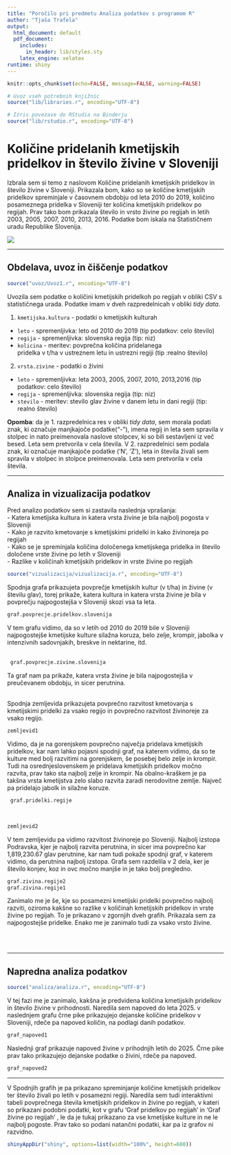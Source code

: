 ```yaml
---
title: "Poročilo pri predmetu Analiza podatkov s programom R"
author: "Tjaša Trafela"
output:
  html_document: default
  pdf_document:
    includes:
      in_header: lib/styles.sty
    latex_engine: xelatex
runtime: shiny
---
```


```r
knitr::opts_chunk$set(echo=FALSE, message=FALSE, warning=FALSE)

# Uvoz vseh potrebnih knjižnic
source("lib/libraries.r", encoding="UTF-8")
```

```r
# Izris povezave do RStudia na Binderju
source("lib/rstudio.r", encoding="UTF-8")
```

# Količine pridelanih kmetijskih pridelkov in število živine v Sloveniji

Izbrala sem si temo z naslovom Količine pridelanih kmetijskih pridelkov in število živine v Sloveniji. Prikazala bom, kako so se količine kmetijskih pridelkov spreminjale v časovnem obdobju od leta 2010 do 2019, količino posameznega pridelka v Sloveniji ter količina kmetijskih pridelkov po regijah. Prav tako bom prikazala število in vrsto živine po regijah in letih 2003, 2005, 2007, 2010, 2013, 2016. Podatke bom iskala na Statističnem uradu Republike Slovenija.

![](slike/kmetijstvo_zivinoreja.jpg)

***

## Obdelava, uvoz in čiščenje podatkov

```r
source("uvoz/Uvoz1.r", encoding="UTF-8")
```

Uvozila sem podatke o količini kmetijskih pridelkoh po regijah v obliki CSV s statističnega urada.
Podatke imam v dveh razpredelnicah v obliki *tidy data*.

1. `kmetijska.kultura` - podatki o kmetijskih kulturah
  - `leto` - spremenljivka: leto od 2010 do 2019 (tip podatkov: 
                celo število)
  - `regija` - spremenljivka: slovenska regija (tip: niz)
  - `kolicina` - meritev: povprečna količina pridelanega  
        pridelka v t/ha v ustreznem letu in ustrezni regiji
          (tip :realno število)
  
2. `vrsta.zivine` - podatki o živini
  - `leto` - spremenljivka: leta  2003, 2005, 2007, 2010,
        2013,2016  (tip podatkov: celo število)
  - `regija` - spremenljivka: slovenska regija (tip: niz)
  - `stevilo` - meritev: stevilo  glav živine v danem letu in
        dani regiji   (tip: realno število)



**Opomba**:  da je 1. razpredelnica res v obliki *tidy data*, sem morala podati znak, ki označuje manjkajoče podatke("-"), imena regij in leta sem spravila v stolpec in nato preimenovala naslove stolpcev, ki so bili sestavljeni iz več besed. Leta sem pretvorila v cela števila.
V 2. razpredelnici sem podala znak, ki označuje manjkajoče podatke ('N', 'Z'), leta in števila živali sem spravila v stolpec in stolpce preimenovala. Leta sem pretvorila v cela števila.



***

## Analiza in vizualizacija podatkov
Pred analizo podatkov sem si zastavila naslednja vprašanja: \
- Katera kmetijska kultura in katera vrsta živine je bila  najbolj pogosta v Sloveniji \
- Kako je razvito kmetovanje s kmetijskimi pridelki in kako živinoreja po regijah \
- Kako se je spreminjala količina določenega kmetijskega pridelka in število določene vrste živine po letih v Sloveniji \
- Razlike v količinah kmetijskih pridelkov in vrste živine po regijah 

```r
source("vizualizacija/vizualizacija.r", encoding="UTF-8")
```

Spodnja grafa prikazujeta povprečje kmetijskih kultur (v t/ha) in živine (v številu glav), torej prikaže, katera kultura in katera vrsta živine je bila v povprečju najpogostejša v Sloveniji skozi vsa ta leta. 


```r
graf.povprecje.pridelkov.slovenija 
```

V tem grafu vidimo, da so v letih od 2010 do 2019 bile v Sloveniji najpogostejše kmetijske kulture silažna koruza, belo zelje, krompir, jabolka v intenzivnih sadovnjakih, breskve in nektarine, itd. 
\
\
```r
 graf.povprecje.zivine.slovenija
```

Ta graf nam pa prikaže, katera vrsta živine je bila najpogostejša v preučevanem obdobju, in sicer perutnina.
\
\

Spodnja zemljevida prikazujeta povprečno razvitost kmetovanja s kmetijskimi pridelki za vsako regijo in povprečno razvitost živinoreje za vsako regijo. 


```r
zemljevid1
```


Vidimo, da je na gorenjskem povprečno največja pridelava kmetijskih pridelkov, kar nam lahko pojasni spodnji graf, na katerem vidimo, da so te kulture med bolj razvitimi na gorenjskem, še posebej belo zelje in krompir.
Tudi na osrednjeslovenskem je pridelava kmetijskih pridelkov močno razvita, prav tako sta najbolj zelje in krompir.
Na obalno-kraškem je pa takšna vrsta kmetijstva zelo slabo razvita zaradi nerodovitne zemlje. Največ pa pridelajo jabolk in silažne koruze.

```r
 graf.pridelki.regije
```
\

```r
zemljevid2

```
V tem zemljevidu pa vidimo razvitost živinoreje po Sloveniji. Najbolj izstopa Podravska, kjer je najbolj razvita perutnina, in sicer ima povprečno kar 1,819,230.67 glav perutnine, kar nam tudi pokaže spodnji graf, v katerem vidimo, da perutnina najbolj izstopa. Grafa sem razdelila v 2 dela, ker je število konjev, koz in ovc močno manjše in je tako bolj pregledno.

```r
graf.zivina.regije2
graf.zivina.regije1

```

Zanimalo me je še, kje so posamezni kmetijski pridelki povprečno najbolj razviti, oziroma kakšne so razlike v količinah kmetijskih pridelkov in vrste živine po regijah. To je prikazano v zgornjih dveh grafih. Prikazala sem za najpogostejše pridelke. Enako me je zanimalo tudi za vsako vrsto živine.

\
\



***

## Napredna analiza podatkov

```r
source("analiza/analiza.r", encoding="UTF-8")
```
V tej fazi me je zanimalo, kakšna je predvidena količina kmetijskih pridelkov in število živine v prihodnosti. Naredila sem napoved do leta 2025.
v naslednjem grafu črne pike prikazujejo dejanske količine pridelkov v Sloveniji, rdeče pa napoved količin, na podlagi danih podatkov.
```r
graf_napoved1
```
Naslednji graf prikazuje napoved živine v prihodnjih letih do 2025. Črne pike prav tako prikazujejo dejanske podatke o živini, rdeče pa napoved.
```r
graf_napoved2
```



***
V Spodnjih grafih je pa prikazano spreminjanje količine kmetijskih pridelkov ter število živali po letih v posamezni regiji. 
Naredila sem tudi interaktivni tabeli povprečnega števila kmetijskih pridelkov in živine po regijah, v kateri  
so prikazani podobni podatki, kot v grafu 'Graf pridelkov po regijah' in 'Graf živine po regijah' , le da je tukaj prikazano za vse kmetijske kulture in ne le najbolj pogoste. Prav tako so podani natančni podatki, kar pa iz grafov ni razvidno. 

```r
shinyAppDir("shiny", options=list(width="100%", height=600))
```
